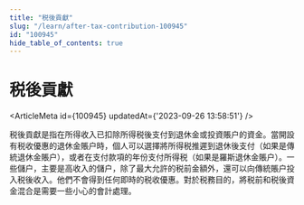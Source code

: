 ```yaml
---
title: "税後貢獻"
slug: "/learn/after-tax-contribution-100945"
id: "100945"
hide_table_of_contents: true
---
```



# 税後貢獻

<ArticleMeta id={100945} updatedAt={'2023-09-26 13:58:51'} />
<div className='border-solid border-b border-t-0 my-4 border-[var(--ifm-color-gray-300)]' />

税後貢獻是指在所得收入已扣除所得税後支付到退休金或投資賬户的資金。當開設有税收優惠的退休金賬户時，個人可以選擇將所得税推遲到退休後支付（如果是傳統退休金賬户），或者在支付款項的年份支付所得税（如果是羅斯退休金賬户）。一些儲户，主要是高收入的儲户，除了最大允許的税前金額外，還可以向傳統賬户投入税後收入。他們不會得到任何即時的税收優惠。對於税務目的，將税前和税後資金混合是需要一些小心的會計處理。
